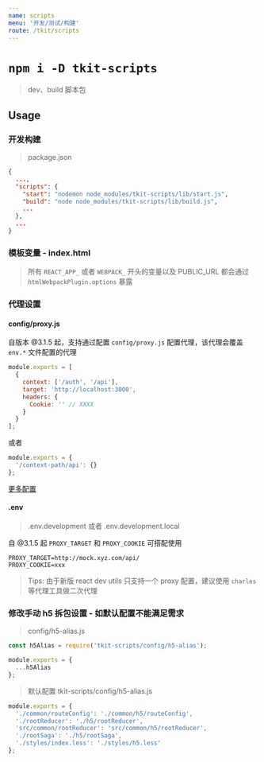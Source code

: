 ```yaml
---
name: scripts
menu: '开发/测试/构建'
route: /tkit/scripts
---
```


# `npm i -D tkit-scripts`

> dev、build 脚本包

## Usage

### 开发构建

> package.json

```json
{
  ...,
  "scripts": {
    "start": "nodemon node_modules/tkit-scripts/lib/start.js",
    "build": "node node_modules/tkit-scripts/lib/build.js",
    ...
  },
  ...
}
```

### 模板变量 - index.html

> 所有 `REACT_APP_` 或者 `WEBPACK_` 开头的变量以及 PUBLIC_URL 都会通过 `htmlWebpackPlugin.options` 暴露

### 代理设置

#### config/proxy.js

自版本 @3.1.5 起，支持通过配置 `config/proxy.js` 配置代理，该代理会覆盖 `env.*` 文件配置的代理

```js
module.exports = [
  {
    context: ['/auth', '/api'],
    target: 'http://localhost:3000',
    headers: {
      Cookie: '' // XXXX
    }
  }
];
```

或者

```js
module.exports = {
  '/context-path/api': {}
};
```

[更多配置](https://webpack.js.org/configuration/dev-server/#devserverproxy)

#### .env

> .env.development 或者 .env.development.local

自 @3.1.5 起 `PROXY_TARGET` 和 `PROXY_COOKIE` 可搭配使用

```env
PROXY_TARGET=http://mock.xyz.com/api/
PROXY_COOKIE=xxx
```

> Tips: 由于新版 react dev utils 只支持一个 proxy 配置，建议使用 `charles` 等代理工具做二次代理

### 修改手动 h5 拆包设置 - 如默认配置不能满足需求

> config/h5-alias.js

```js
const h5Alias = require('tkit-scripts/config/h5-alias');

module.exports = {
  ...h5Alias
};
```

> 默认配置 tkit-scripts/config/h5-alias.js

```js
module.exports = {
  './common/routeConfig': './common/h5/routeConfig',
  './rootReducer': './h5/rootReducer',
  'src/common/rootReducer': 'src/common/h5/rootReducer',
  './rootSaga': './h5/rootSaga',
  './styles/index.less': './styles/h5.less'
};
```
